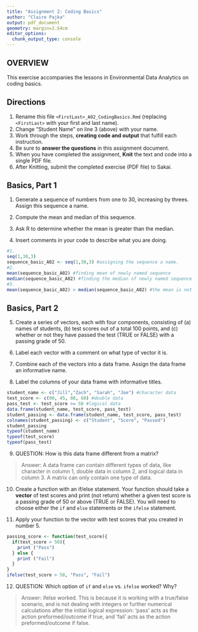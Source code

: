 ```yaml
---
title: "Assignment 2: Coding Basics"
author: "Claire Pajka"
output: pdf_document
geometry: margin=2.54cm
editor_options: 
  chunk_output_type: console
---
```


## OVERVIEW

This exercise accompanies the lessons in Environmental Data Analytics on coding basics.

## Directions

1.  Rename this file `<FirstLast>_A02_CodingBasics.Rmd` (replacing `<FirstLast>` with your first and last name).
2.  Change "Student Name" on line 3 (above) with your name.
3.  Work through the steps, **creating code and output** that fulfill each instruction.
4.  Be sure to **answer the questions** in this assignment document.
5.  When you have completed the assignment, **Knit** the text and code into a single PDF file.
6.  After Knitting, submit the completed exercise (PDF file) to Sakai.

## Basics, Part 1

1.  Generate a sequence of numbers from one to 30, increasing by threes. Assign this sequence a name.

2.  Compute the mean and median of this sequence.

3.  Ask R to determine whether the mean is greater than the median.

4.  Insert comments in your code to describe what you are doing.

```r
#1. 
seq(1,30,3)
sequence_basic_A02 <- seq(1,30,3) #assigning the sequence a name. 
#2. 
mean(sequence_basic_A02) #finding mean of newly named sequence
median(sequence_basic_A02) #finding the median of newly named sequence
#3. 
mean(sequence_basic_A02) > median(sequence_basic_A02) #the mean is not greater than the median. 

```

## Basics, Part 2

5.  Create a series of vectors, each with four components, consisting of (a) names of students, (b) test scores out of a total 100 points, and (c) whether or not they have passed the test (TRUE or FALSE) with a passing grade of 50.

6.  Label each vector with a comment on what type of vector it is.

7.  Combine each of the vectors into a data frame. Assign the data frame an informative name.

8.  Label the columns of your data frame with informative titles.

```r
student_name <- c("Jill","Zach", "Sarah", "Joe") #character data
test_score <- c(90, 45, 80, 60) #double data
pass_test <- test_score >= 50 #logical data
data.frame(student_name, test_score, pass_test)
student_passing <- data.frame(student_name, test_score, pass_test)
colnames(student_passing) <- c("Student", "Score", "Passed")
student_passing
typeof(student_name)
typeof(test_score)
typeof(pass_test)

```

9.  QUESTION: How is this data frame different from a matrix?

> Answer: A data frame can contain different types of data, like character in column 1, double data in column 2, and logical data in column 3. A matrix can only contain one type of data.

10. Create a function with an if/else statement. Your function should take a **vector** of test scores and print (not return) whether a given test score is a passing grade of 50 or above (TRUE or FALSE). You will need to choose either the `if` and `else` statements or the `ifelse` statement. 

11. Apply your function to the vector with test scores that you created in number 5.

```r
passing_score <- function(test_score){
  if(test_score > 50){
    print ("Pass")
  } else {
    print ("Fail")
  }
}
ifelse(test_score > 50, "Pass", "Fail")
```

12. QUESTION: Which option of `if` and `else` vs. `ifelse` worked? Why?

> Answer: ifelse worked. This is because it is working with a true/false scenario, and is not dealing with integers or further numerical calculations after the initial logical expression: 'pass' acts as the action preformed/outcome if true, and 'fail' acts as the action preformed/outcome if false. 
